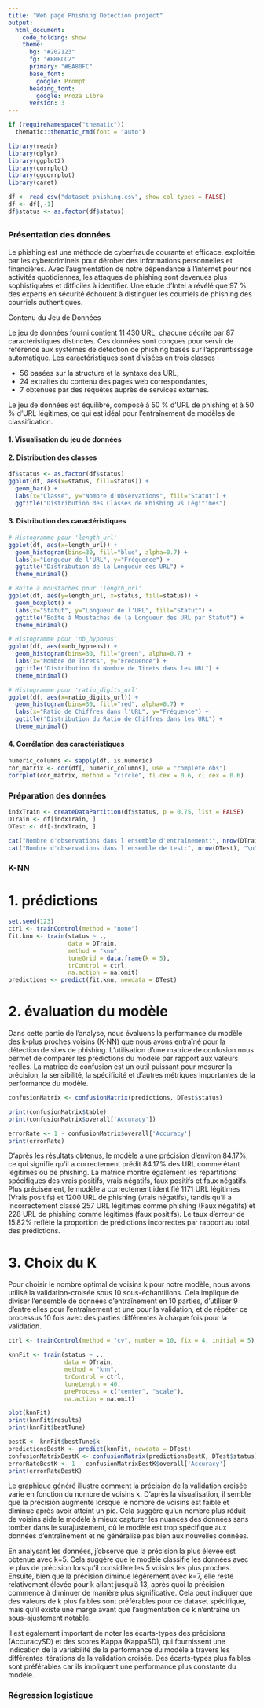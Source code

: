 ```yaml
---
title: "Web page Phishing Detection project"
output: 
  html_document:
    code_folding: show
    theme:
      bg: "#202123"
      fg: "#B8BCC2"
      primary: "#EA80FC"
      base_font:
        google: Prompt
      heading_font:
        google: Proza Libre
      version: 3
---
```


```r
if (requireNamespace("thematic")) 
  thematic::thematic_rmd(font = "auto")
```

```r
library(readr)
library(dplyr)
library(ggplot2)
library(corrplot)
library(ggcorrplot)
library(caret)

df <- read_csv("dataset_phishing.csv", show_col_types = FALSE)
df <- df[,-1]
df$status <- as.factor(df$status)
```

## {.tabset .tabset-pills}

### Présentation des données

Le phishing est une méthode de cyberfraude courante et efficace, exploitée par les cybercriminels pour dérober des informations personnelles et financières. Avec l'augmentation de notre dépendance à l'internet pour nos activités quotidiennes, les attaques de phishing sont devenues plus sophistiquées et difficiles à identifier. Une étude d'Intel a révélé que 97 % des experts en sécurité échouent à distinguer les courriels de phishing des courriels authentiques.

Contenu du Jeu de Données

Le jeu de données fourni contient 11 430 URL, chacune décrite par 87 caractéristiques distinctes. Ces données sont conçues pour servir de référence aux systèmes de détection de phishing basés sur l'apprentissage automatique. Les caractéristiques sont divisées en trois classes :

- 56 basées sur la structure et la syntaxe des URL,
- 24 extraites du contenu des pages web correspondantes,
- 7 obtenues par des requêtes auprès de services externes.

Le jeu de données est équilibré, composé à 50 % d'URL de phishing et à 50 % d'URL légitimes, ce qui est idéal pour l'entraînement de modèles de classification.

#### 1. Visualisation du jeu de données

#### 2. Distribution des classes

```r
df$status <- as.factor(df$status)
ggplot(df, aes(x=status, fill=status)) +
  geom_bar() +
  labs(x="Classe", y="Nombre d'Observations", fill="Statut") +
  ggtitle("Distribution des Classes de Phishing vs Légitimes")
```
#### 3. Distribution des caractéristiques

```r
# Histogramme pour 'length_url'
ggplot(df, aes(x=length_url)) +
  geom_histogram(bins=30, fill="blue", alpha=0.7) +
  labs(x="Longueur de l'URL", y="Fréquence") +
  ggtitle("Distribution de la Longueur des URL") +
  theme_minimal()

# Boîte à moustaches pour 'length_url'
ggplot(df, aes(y=length_url, x=status, fill=status)) +
  geom_boxplot() +
  labs(x="Statut", y="Longueur de l'URL", fill="Statut") +
  ggtitle("Boîte à Moustaches de la Longueur des URL par Statut") +
  theme_minimal()

# Histogramme pour 'nb_hyphens'
ggplot(df, aes(x=nb_hyphens)) +
  geom_histogram(bins=30, fill="green", alpha=0.7) +
  labs(x="Nombre de Tirets", y="Fréquence") +
  ggtitle("Distribution du Nombre de Tirets dans les URL") +
  theme_minimal()

# Histogramme pour 'ratio_digits_url'
ggplot(df, aes(x=ratio_digits_url)) +
  geom_histogram(bins=30, fill="red", alpha=0.7) +
  labs(x="Ratio de Chiffres dans l'URL", y="Fréquence") +
  ggtitle("Distribution du Ratio de Chiffres dans les URL") +
  theme_minimal()

```
#### 4. Corrélation des caractéristiques

```r
numeric_columns <- sapply(df, is.numeric)
cor_matrix <- cor(df[, numeric_columns], use = "complete.obs")
corrplot(cor_matrix, method = "circle", tl.cex = 0.6, cl.cex = 0.6)
```


### Préparation des données

```r
indxTrain <- createDataPartition(df$status, p = 0.75, list = FALSE)
DTrain <- df[indxTrain, ]
DTest <- df[-indxTrain, ]

cat("Nombre d'observations dans l'ensemble d'entraînement:", nrow(DTrain), "\n")
cat("Nombre d'observations dans l'ensemble de test:", nrow(DTest), "\n")
```

### K-NN

# 1. prédictions

```r
set.seed(123)
ctrl <- trainControl(method = "none")
fit.knn <- train(status ~ .,
                 data = DTrain,
                 method = "knn",
                 tuneGrid = data.frame(k = 5),
                 trControl = ctrl,
                 na.action = na.omit)
predictions <- predict(fit.knn, newdata = DTest)
```

# 2. évaluation du modèle

Dans cette partie de l'analyse, nous évaluons la performance du modèle des k-plus proches voisins (K-NN) que nous avons entraîné pour la détection de sites de phishing. L'utilisation d'une matrice de confusion nous permet de comparer les prédictions du modèle par rapport aux valeurs réelles. La matrice de confusion est un outil puissant pour mesurer la précision, la sensibilité, la spécificité et d'autres métriques importantes de la performance du modèle.

```r
confusionMatrix <- confusionMatrix(predictions, DTest$status)

print(confusionMatrix$table)
print(confusionMatrix$overall['Accuracy'])

errorRate <- 1 - confusionMatrix$overall['Accuracy']
print(errorRate)

```
D'après les résultats obtenus, le modèle a une précision d'environ 84.17%, ce qui signifie qu'il a correctement prédit 84.17% des URL comme étant légitimes ou de phishing. La matrice montre également les répartitions spécifiques des vrais positifs, vrais négatifs, faux positifs et faux négatifs. Plus précisément, le modèle a correctement identifié 1171 URL légitimes (Vrais positifs) et 1200 URL de phishing (vrais négatifs), tandis qu'il a incorrectement classé 257 URL légitimes comme phishing (Faux négatifs) et 228 URL de phishing comme légitimes (faux positifs). Le taux d'erreur de 15.82% reflète la proportion de prédictions incorrectes par rapport au total des prédictions.

# 3. Choix du K

Pour choisir le nombre optimal de voisins k pour notre modèle, nous avons utilisé la validation-croisée sous 10 sous-échantillons. Cela implique de diviser l'ensemble de données d'entraînement en 10 parties, d'utiliser 9 d'entre elles pour l'entraînement et une pour la validation, et de répéter ce processus 10 fois avec des parties différentes à chaque fois pour la validation.

```r
ctrl <- trainControl(method = "cv", number = 10, fix = 4, initial = 5)

knnFit <- train(status ~ .,
                data = DTrain,
                method = "knn",
                trControl = ctrl,
                tuneLength = 40,
                preProcess = c("center", "scale"),
                na.action = na.omit)

plot(knnFit)
print(knnFit$results)
print(knnFit$bestTune)

bestK <- knnFit$bestTune$k
predictionsBestK <- predict(knnFit, newdata = DTest)
confusionMatrixBestK <- confusionMatrix(predictionsBestK, DTest$status)
errorRateBestK <- 1 - confusionMatrixBestK$overall['Accuracy']
print(errorRateBestK)
```
Le graphique généré illustre comment la précision de la validation croisée varie en fonction du nombre de voisins k. D'après la visualisation, il semble que la précision augmente lorsque le nombre de voisins est faible et diminue après avoir atteint un pic. Cela suggère qu'un nombre plus réduit de voisins aide le modèle à mieux capturer les nuances des données sans tomber dans le surajustement, où le modèle est trop spécifique aux données d'entraînement et ne généralise pas bien aux nouvelles données.

En analysant les données, j'observe que la précision la plus élevée est obtenue avec k=5. Cela suggère que le modèle classifie les données avec le plus de précision lorsqu'il considère les 5 voisins les plus proches. Ensuite, bien que la précision diminue légèrement avec k=7, elle reste relativement élevée pour k allant jusqu'à 13, après quoi la précision commence à diminuer de manière plus significative. Cela peut indiquer que des valeurs de k plus faibles sont préférables pour ce dataset spécifique, mais qu'il existe une marge avant que l'augmentation de k n'entraîne un sous-ajustement notable.

Il est également important de noter les écarts-types des précisions (AccuracySD) et des scores Kappa (KappaSD), qui fournissent une indication de la variabilité de la performance du modèle à travers les différentes itérations de la validation croisée. Des écarts-types plus faibles sont préférables car ils impliquent une performance plus constante du modèle.

### Régression logistique
